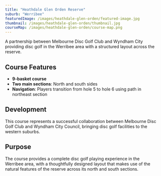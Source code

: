 ```yaml
---
title: "Heathdale Glen Orden Reserve"
suburb: "Werribee"
featuredImage: /images/heathdale-glen-orden/featured-image.jpg
thumbnail: /images/heathdale-glen-orden/thumbnail.jpg
courseMap: /images/heathdale-glen-orden/course-map.png
---
```


A partnership between Melbourne Disc Golf Club and Wyndham City providing disc golf in the Werribee area with a structured layout across the reserve.

## Course Features
- **9-basket course**
- **Two main sections**: North and south sides
- **Navigation**: Players transition from hole 5 to hole 6 using path in northeast section

## Development
This course represents a successful collaboration between Melbourne Disc Golf Club and Wyndham City Council, bringing disc golf facilities to the western suburbs.

## Purpose
The course provides a complete disc golf playing experience in the Werribee area, with a thoughtfully designed layout that makes use of the natural features of the reserve across its north and south sections.